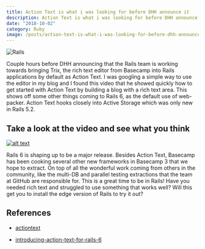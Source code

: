```yaml
---
title: Action Text is what i was looking for before DHH announce it
description: Action Text is what i was looking for before DHH announce it.
date: "2018-10-02"
category: Ruby
image: /posts/action-text-is-what-i-was-looking-for-before-dhh-announce-it/action_text.jpeg
---
```


![Rails](./action_text.jpeg)

Couple hours before DHH announcing that the Rails team is working towards bringing Trix, the rich text editor from Basecamp into Rails applications by default as Action Text. I was googling a simple way to use the editor in my blog and I found this video that he showed quickly how to get started with Action Text by building a blog with a rich text area. This shows off some other things coming to Rails 6, as the default use of web-packer. Action Text hooks closely into Active Storage which was only new in Rails 5.2.

## Take a look at the video and see what you think

[![alt text](./alpha_preview.png)](https://www.youtube.com/watch?v=HJZ9TnKrt7Q "Alpha preview: Action Text for Rails 6")

Rails 6 is shaping up to be a major release.
Besides Action Text, Basecamp has been cooking several other new frameworks in Basecamp 3 that we hope to extract.
On top of all the wonderful work coming from others in the community,
like the multi-DB and parallel testing extractions that the team at GitHub are responsible for.
This is a great time to be in Rails!
Have you needed rich text and struggled to use something
that works well? Will this get you to install the edge version of Rails to try it out?

## References
- [actiontext](https://github.com/rails/actiontext)

- [introducing-action-text-for-rails-6](https://weblog.rubyonrails.org/2018/10/3/introducing-action-text-for-rails-6/)
